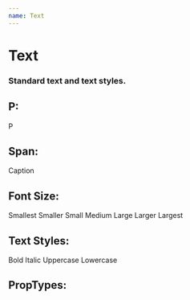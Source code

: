 ```yaml
---
name: Text
---
```




# Text
### Standard text and text styles.

## P:
<Playground>
	<Text>P</Text>
</Playground>

## Span:
<Playground>
	<Text caption>Caption</Text>
</Playground>

## Font Size:
<Playground>
	<Text smallest>Smallest</Text>
	<Text smaller>Smaller</Text>
	<Text small>Small</Text>
	<Text medium>Medium</Text>
	<Text large>Large</Text>
	<Text larger>Larger</Text>
	<Text largest>Largest</Text>
</Playground>

## Text Styles:
<Playground>
	<Text bold>Bold</Text>
	<Text italic>Italic</Text>
	<Text uppercase>Uppercase</Text>
	<Text lowercase>Lowercase</Text>
</Playground>

## PropTypes:

<PropsTable of={Text} />

